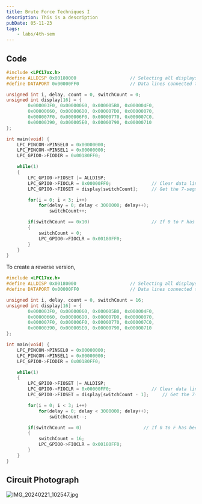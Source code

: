 ```yaml
---
title: Brute Force Techniques I
description: This is a description
pubDate: 05-11-23
tags:
	- labs/4th-sem
---
```


## Code

```c
#include <LPC17xx.h>
#define ALLDISP 0x00180000                    // Selecting all displays
#define DATAPORT 0x00000FF0                   // Data lines connected to drive the segments

unsigned int i, delay, count = 0, switchCount = 0;
unsigned int display[16] = {
		0x000003F0, 0x00000060, 0x000005B0, 0x000004F0,
		0x00000660, 0x000006D0, 0x000007D0, 0x00000070,
		0x000007F0, 0x000006F0, 0x00000770, 0x000007C0,
		0x00000390, 0x000005E0, 0x00000790, 0x00000710
};

int main(void) {
	LPC_PINCON->PINSEL0 = 0x00000000;
	LPC_PINCON->PINSEL1 = 0x00000000;
	LPC_GPIO0->FIODIR =	0x00180FF0;

	while(1)
	{
		LPC_GPIO0->FIOSET |= ALLDISP;
		LPC_GPIO0->FIOCLR =	0x00000FF0;               // Clear data lines to displays
		LPC_GPIO0->FIOSET = display[switchCount];     // Get the 7-segment display value from array

		for(i = 0; i < 3; i++)
			for(delay = 0; delay < 3000000; delay++);
				switchCount++;

		if(switchCount == 0x10)                       // If 0 to F has been displayed, reset to 0
		{
			switchCount = 0;
			LPC_GPIO0->FIOCLR = 0x00180FF0;
		}
	}
}
```

To create a reverse version,

```c
#include <LPC17xx.h>
#define ALLDISP 0x00180000                    // Selecting all displays
#define DATAPORT 0x00000FF0                   // Data lines connected to drive the segments

unsigned int i, delay, count = 0, switchCount = 16;
unsigned int display[16] = {
		0x000003F0, 0x00000060, 0x000005B0, 0x000004F0,
		0x00000660, 0x000006D0, 0x000007D0, 0x00000070,
		0x000007F0, 0x000006F0, 0x00000770, 0x000007C0,
		0x00000390, 0x000005E0, 0x00000790, 0x00000710
};

int main(void) {
	LPC_PINCON->PINSEL0 = 0x00000000;
	LPC_PINCON->PINSEL1 = 0x00000000;
	LPC_GPIO0->FIODIR =	0x00180FF0;

	while(1)
	{
		LPC_GPIO0->FIOSET |= ALLDISP;
		LPC_GPIO0->FIOCLR =	0x00000FF0;               // Clear data lines to displays
		LPC_GPIO0->FIOSET = display[switchCount - 1];     // Get the 7-segment display value from array

		for(i = 0; i < 3; i++)
			for(delay = 0; delay < 3000000; delay++);
				switchCount--;

		if(switchCount == 0)                       // If 0 to F has been displayed, reset to 0
		{
			switchCount = 16;
			LPC_GPIO0->FIOCLR = 0x00180FF0;
		}
	}
}

```

## Circuit Photograph

![IMG_20240221_102547.jpg](https://prod-files-secure.s3.us-west-2.amazonaws.com/da3a4f3a-a694-4c1d-bcb4-b25d50a7db8e/7e09fcdb-af16-4dc6-85df-ad0e9b252c34/IMG_20240221_102547.jpg)
